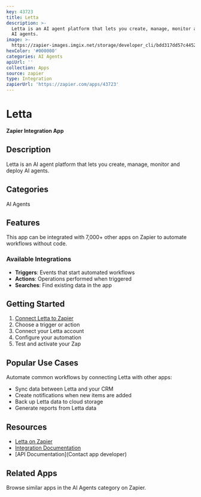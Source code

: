 ```yaml
---
key: 43723
title: Letta
description: >-
  Letta is an AI agent platform that lets you create, manage, monitor and deploy
  AI agents.
image: >-
  https://zapier-images.imgix.net/storage/developer_cli/bdd317dd57c4452b4e1bee079a2d8c9b.png?auto=format%2Ccompress&ixlib=python-3.0.0&q=50
hexColor: '#000000'
categories: AI Agents
apiUrl: ''
collection: Apps
source: zapier
type: Integration
zapierUrl: 'https://zapier.com/apps/43723'
---
```

# Letta

**Zapier Integration App**

## Description

Letta is an AI agent platform that lets you create, manage, monitor and deploy AI agents.

## Categories

AI Agents

## Features

This app can be integrated with 7,000+ other apps on Zapier to automate workflows without code.

### Available Integrations

- **Triggers**: Events that start automated workflows
- **Actions**: Operations performed when triggered
- **Searches**: Find existing data in the app

## Getting Started

1. [Connect Letta to Zapier](https://zapier.com/apps/43723)
2. Choose a trigger or action
3. Connect your Letta account
4. Configure your automation
5. Test and activate your Zap

## Popular Use Cases

Automate common workflows by connecting Letta with other apps:

- Sync data between Letta and your CRM
- Create notifications when new items are added
- Back up Letta data to cloud storage
- Generate reports from Letta data

## Resources

- [Letta on Zapier](https://zapier.com/apps/43723)
- [Integration Documentation](https://zapier.com/apps/43723/integrations)
- [API Documentation](Contact app developer)

## Related Apps

Browse similar apps in the AI Agents category on Zapier.
